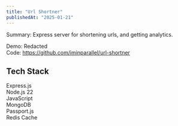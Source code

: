 ```yaml
---
title: "Url Shortner"
publishedAt: "2025-01-21"
---
```


Summary: Express server for shortening urls, and getting analytics.

Demo: Redacted <br/>
Code: https://github.com/iminparallel/url-shortner

## Tech Stack

Express.js <br/>
Node.js 22 <br/>
JavaScript <br/>
MongoDB <br/>
Passport.js <br/>
Redis Cache
